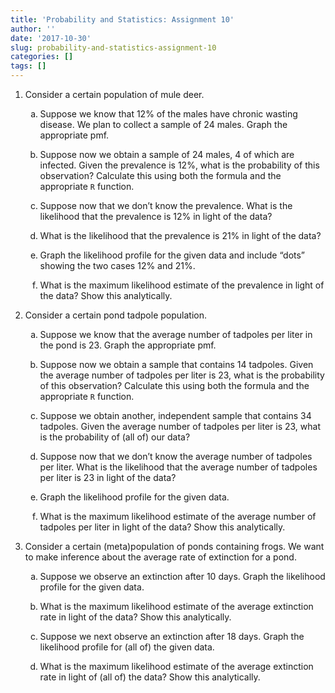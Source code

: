```yaml
---
title: 'Probability and Statistics: Assignment 10'
author: ''
date: '2017-10-30'
slug: probability-and-statistics-assignment-10
categories: []
tags: []
---
```


1.  Consider a certain population of mule deer.

    a.  Suppose we know that 12% of the males have chronic wasting disease. We plan to collect a sample of 24 males. Graph the appropriate pmf.
    
    a.  Suppose now we obtain a sample of 24 males, 4 of which are infected. Given the prevalence is 12%, what is the probability of this observation? Calculate this using both the formula and the appropriate `R` function.
    
    a.  Suppose now that we don't know the prevalence. What is the likelihood that the prevalence is 12% in light of the data?
    
    a.  What is the likelihood that the prevalence is 21% in light of the data?
    
    a.  Graph the likelihood profile for the given data and include "dots" showing the two cases 12% and 21%.
    
    a.  What is the maximum likelihood estimate of the prevalence in light of the data? Show this analytically.
    
1.  Consider a certain pond tadpole population.

    a.  Suppose we know that the average number of tadpoles per liter in the pond is 23. Graph the appropriate pmf.
    
    a.  Suppose now we obtain a sample that contains 14 tadpoles. Given the average number of tadpoles per liter is 23, what is the probability of this observation? Calculate this using both the formula and the appropriate `R` function.
    
    a.  Suppose we obtain another, independent sample that contains 34 tadpoles. Given the average number of tadpoles per liter is 23, what is the probability of (all of) our data?
    
    a.  Suppose now that we don't know the average number of tadpoles per liter. What is the likelihood that the average number of tadpoles per liter is 23 in light of the data?
    
    a.  Graph the likelihood profile for the given data.
    
    a.  What is the maximum likelihood estimate of the average number of tadpoles per liter in light of the data? Show this analytically.
    
1.  Consider a certain (meta)population of ponds containing frogs. We want to make inference about the average rate of extinction for a pond.

    a.  Suppose we observe an extinction after 10 days. Graph the likelihood profile for the given data.
    
    a.  What is the maximum likelihood estimate of the average extinction rate in light of the data? Show this analytically.
    
    a.  Suppose we next observe an extinction after 18 days. Graph the likelihood profile for (all of) the given data.
    
    a.  What is the maximum likelihood estimate of the average extinction rate in light of (all of) the data? Show this analytically.